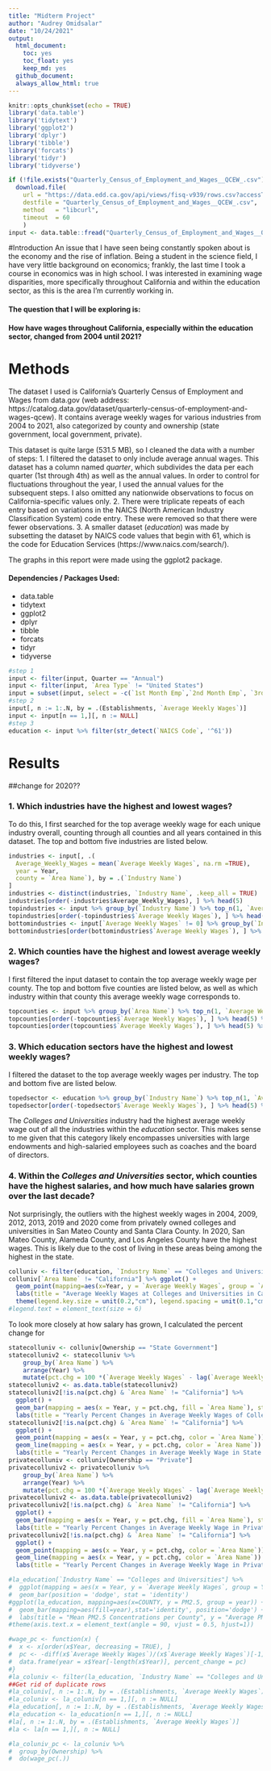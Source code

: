 ```yaml
---
title: "Midterm Project"
author: "Audrey Omidsalar"
date: "10/24/2021"
output:
  html_document:
    toc: yes
    toc_float: yes
    keep_md: yes
  github_document:
  always_allow_html: true
---
```


```r
knitr::opts_chunk$set(echo = TRUE)
library('data.table')
library('tidytext')
library('ggplot2')
library('dplyr')
library('tibble')
library('forcats')
library('tidyr')
library('tidyverse')
```


```r
if (!file.exists("Quarterly_Census_of_Employment_and_Wages__QCEW_.csv"))
  download.file(
    url = "https://data.edd.ca.gov/api/views/fisq-v939/rows.csv?accessType=DOWNLOAD",
    destfile = "Quarterly_Census_of_Employment_and_Wages__QCEW_.csv",
    method   = "libcurl",
    timeout  = 60
    )
input <- data.table::fread("Quarterly_Census_of_Employment_and_Wages__QCEW_.csv")
```

#Introduction
An issue that I have seen being constantly spoken about is the economy and the rise of inflation. Being a student in the science field, I have very little background on economics; frankly, the last time I took a course in economics was in high school. I was interested in examining wage disparities, more specifically throughout California and within the education sector, as this is the area I'm currently working in.

#### The question that I will be exploring is:
#### How have wages throughout California, especially within the education sector, changed from 2004 until 2021?

# Methods
The dataset I used is California's Quarterly Census of Employment and Wages from data.gov (web address: https://catalog.data.gov/dataset/quarterly-census-of-employment-and-wages-qcew). It contains average weekly wages for various industries from 2004 to 2021, also categorized by county and ownership (state government, local government, private).

This dataset is quite large (531.5 MB), so I cleaned the data with a number of steps:
1. I filtered the dataset to only include average annual wages. This dataset has a column named *quarter*, which subdivides the data per each quarter (1st through 4th) as well as the annual values. In order to control for fluctuations throughout the year, I used the annual values for the subsequent steps. I also omitted any nationwide observations to focus on California-specific values only.
2. There were triplicate repeats of each entry based on variations in the NAICS (North American Industry Classification System) code entry. These were removed so that there were fewer observations.
3. A smaller dataset (*education*) was made by subsetting the dataset by NAICS code values that begin with 61, which is the code for Education Services (https://www.naics.com/search/).

The graphs in this report were made using the ggplot2 package.

#### Dependencies / Packages Used:
* data.table
* tidytext
* ggplot2
* dplyr
* tibble
* forcats
* tidyr
* tidyverse

```r
#step 1
input <- filter(input, Quarter == "Annual")
input <- filter(input, `Area Type` != "United States")
input = subset(input, select = -c(`1st Month Emp`,`2nd Month Emp`, `3rd Month Emp`) )
#step 2
input[, n := 1:.N, by = .(Establishments, `Average Weekly Wages`)]
input <- input[n == 1,][, n := NULL]
#step 3
education <- input %>% filter(str_detect(`NAICS Code`, '^61'))
```

# Results
##change for 2020??

### 1. Which industries have the highest and lowest wages?
To do this, I first searched for the top average weekly wage for each unique industry overall, counting through all counties and all years contained in this dataset. The top and bottom five industries are listed below.

```r
industries <- input[, .(
  Average_Weekly_Wages = mean(`Average Weekly Wages`, na.rm =TRUE),
  year = Year,
  county = `Area Name`), by = .(`Industry Name`)
]
industries <- distinct(industries, `Industry Name`, .keep_all = TRUE)
industries[order(-industries$Average_Weekly_Wages), ] %>% head(5)
topindustries <- input %>% group_by(`Industry Name`) %>% top_n(1, `Average Weekly Wages`)
topindustries[order(-topindustries$`Average Weekly Wages`), ] %>% head(5) %>% select(`Industry Name`, `Year`, `Average Weekly Wages`) %>% knitr::kable(caption = "5 Industries with the Highest Average Weekly Wages")
bottomindustries <- input[`Average Weekly Wages` != 0] %>% group_by(`Industry Name`) %>% top_n(-1, `Average Weekly Wages`)
bottomindustries[order(bottomindustries$`Average Weekly Wages`), ] %>% head(5) %>% select(`Industry Name`, `Year`, `Average Weekly Wages`) %>% knitr::kable(caption = "5 Industries with the Lowest Average Weekly Wages")
```

### 2. Which counties have the highest and lowest average weekly wages?
I first filtered the input dataset to contain the top average weekly wage per county. The top and bottom five counties are listed below, as well as which industry within that county this average weekly wage corresponds to. 

```r
topcounties <- input %>% group_by(`Area Name`) %>% top_n(1, `Average Weekly Wages`)
topcounties[order(-topcounties$`Average Weekly Wages`), ] %>% head(5) %>% select(`Area Name`, `Industry Name`, `Year`, `Average Weekly Wages`) %>% knitr::kable(caption = "5 Counties with the Highest Average Weekly Wages")
topcounties[order(topcounties$`Average Weekly Wages`), ] %>% head(5) %>% select(`Area Name`, `Industry Name`, `Year`, `Average Weekly Wages`) %>% knitr::kable(caption = "5 Counties with the Lowest Average Weekly Wages")
```

### 3. Which education sectors have the highest and lowest weekly wages?
I filtered the dataset to the top average weekly wages per industry. The top and bottom five are listed below.
```r
topedsector <- education %>% group_by(`Industry Name`) %>% top_n(1, `Average Weekly Wages`)
topedsector[order(-topedsector$`Average Weekly Wages`), ] %>% head(5) %>% select(`Area Name`, `Industry Name`, `Year`, `Average Weekly Wages`) %>% knitr::kable(caption = "5 Education Sectors with the Highest Average Weekly Wages")
```
The *Colleges and Universities* industry had the highest average weekly wage out of all the industries within the *education* sector. This makes sense to me given that this category likely encompasses universities with large endowments and high-salaried employees such as coaches and the board of directors.

### 4. Within the *Colleges and Universities* sector, which counties have the highest salaries, and how much have salaries grown over the last decade?

Not surprisingly, the outliers with the highest weekly wages in 2004, 2009, 2012, 2013, 2019 and 2020 come from privately owned colleges and universities in San Mateo County and Santa Clara County. In 2020, San Mateo County, Alameda County, and Los Angeles County have the highest wages. This is likely due to the cost of living in these areas being among the highest in the state.
```r
colluniv <- filter(education, `Industry Name` == "Colleges and Universities")
colluniv[`Area Name` != "California"] %>% ggplot() +
  geom_point(mapping=aes(x=Year, y = `Average Weekly Wages`, group = `Area Name`, color=`Area Name`, shape = Ownership)) +
  labs(title = "Average Weekly Wages at Colleges and Universities in California", x  = "Year", y = "Average Weekly Wages") +
  theme(legend.key.size = unit(0.2,"cm"), legend.spacing = unit(0.1,"cm"))
#legend.text = element_text(size = 6)
```
To look more closely at how salary has grown, I calculated the percent change for 
```r
statecolluniv <- colluniv[Ownership == "State Government"] 
statecolluniv2 <- statecolluniv %>%
    group_by(`Area Name`) %>%
    arrange(Year) %>%
    mutate(pct.chg = 100 *(`Average Weekly Wages` - lag(`Average Weekly Wages`))/lag(`Average Weekly Wages`))
statecolluniv2 <- as.data.table(statecolluniv2)
statecolluniv2[!is.na(pct.chg) & `Area Name` != "California"] %>%
  ggplot() +
  geom_bar(mapping = aes(x = Year, y = pct.chg, fill = `Area Name`), stat ="identity") +
  labs(title = "Yearly Percent Changes in Average Weekly Wages of Colleges and Universities Owned by State Governments in California", y = "Percent Change")
statecolluniv2[!is.na(pct.chg) & `Area Name` != "California"] %>%
  ggplot() +
  geom_point(mapping = aes(x = Year, y = pct.chg, color = `Area Name`)) +
  geom_line(mapping = aes(x = Year, y = pct.chg, color = `Area Name`)) +
  labs(title = "Yearly Percent Changes in Average Weekly Wage in State Government-Owned Colleges and Universities in California", y = "Percent Change")
privatecolluniv <- colluniv[Ownership == "Private"] 
privatecolluniv2 <- privatecolluniv %>%
    group_by(`Area Name`) %>%
    arrange(Year) %>%
    mutate(pct.chg = 100 *(`Average Weekly Wages` - lag(`Average Weekly Wages`))/lag(`Average Weekly Wages`))
privatecolluniv2 <- as.data.table(privatecolluniv2)
privatecolluniv2[!is.na(pct.chg) & `Area Name` != "California"] %>%
  ggplot() +
  geom_bar(mapping = aes(x = Year, y = pct.chg, fill = `Area Name`), stat ="identity") +
  labs(title = "Yearly Percent Changes in Average Weekly Wage in Privately Owned Colleges and Universities in California", y = "Percent Change")
privatecolluniv2[!is.na(pct.chg) & `Area Name` != "California"] %>%
  ggplot() +
  geom_point(mapping = aes(x = Year, y = pct.chg, color = `Area Name`)) +
  geom_line(mapping = aes(x = Year, y = pct.chg, color = `Area Name`)) +
  labs(title = "Yearly Percent Changes in Average Weekly Wage in Privately Owned Colleges and Universities in California", y = "Percent Change")
```

```r
#la_education[`Industry Name` == "Colleges and Universities"] %>%
#  ggplot(mapping = aes(x = Year, y = `Average Weekly Wages`, group = Year)) +
#  geom_bar(position = 'dodge', stat = 'identity')
#ggplot(la_education, mapping=aes(x=COUNTY, y = PM2.5, group = year)) +
#  geom_bar(mapping=aes(fill=year),stat='identity', position='dodge') +
#  labs(title = "Mean PM2.5 Concentrations per County", y = "Average PM2.5 Concentration") +
#theme(axis.text.x = element_text(angle = 90, vjust = 0.5, hjust=1))
```
```r
#wage_pc <- function(x) {
#  x <- x[order(x$Year, decreasing = TRUE), ]
#  pc <- -diff(x$`Average Weekly Wages`)/(x$`Average Weekly Wages`)[-1] *100
#  data.frame(year = x$Year[-length(x$Year)], percent_change = pc)
#}
#la_coluniv <- filter(la_education, `Industry Name` == "Colleges and Universities")
##Get rid of duplicate rows
#la_coluniv[, n := 1:.N, by = .(Establishments, `Average Weekly Wages`)]
#la_coluniv <- la_coluniv[n == 1,][, n := NULL]
#la_education[, n := 1:.N, by = .(Establishments, `Average Weekly Wages`)]
#la_education <- la_education[n == 1,][, n := NULL]
#la[, n := 1:.N, by = .(Establishments, `Average Weekly Wages`)]
#la <- la[n == 1,][, n := NULL]

#la_coluniv_pc <- la_coluniv %>% 
#  group_by(Ownership) %>%
#  do(wage_pc(.))
```






